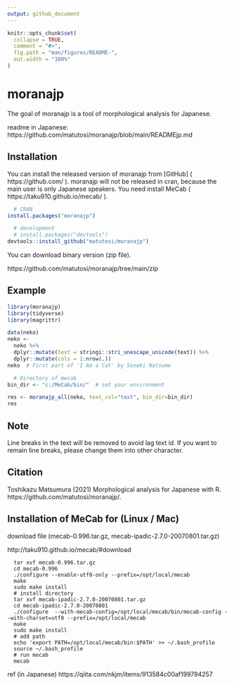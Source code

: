```yaml
---
output: github_document
---
```


```r
knitr::opts_chunk$set(
  collapse = TRUE,
  comment = "#>",
  fig.path = "man/figures/README-",
  out.width = "100%"
)
```

# moranajp

The goal of moranajp is a tool of morphological analysis for Japanese. 

readme in Japanese: https://github.com/matutosi/moranajp/blob/main/READMEjp.md

## Installation

You can install the released version of moranajp from [GitHub] ( https://github.com/ ). 
moranajp will not be released in cran, because the main user is only Japanese speakers. 
You need install MeCab ( https://taku910.github.io/mecab/ ). 

``` r
  # CRAN
install.packages("moranajp")

  # development
  # install.packages("devtools")
devtools::install_github("matutosi/moranajp")
```

You can download binary version (zip file). 

https://github.com/matutosi/moranajp/tree/main/zip


## Example

``` r
library(moranajp)
library(tidyverse)
library(magrittr)

data(neko)
neko <- 
  neko %>%
  dplyr::mutate(text = stringi::stri_unescape_unicode(text)) %>%
  dplyr::mutate(cols = 1:nrow(.))
neko  # First part of 'I Am a Cat' by Soseki Natsume

  # Directory of mecab
bin_dir <- "c:/MeCab/bin/"  # set your environment

res <- moranajp_all(neko, text_col="text", bin_dir=bin_dir)
res
```

## Note

Line breaks in the text will be removed to avoid lag text id. 
If you want to remain line breaks, please change them into other character. 

## Citation

Toshikazu Matsumura (2021) Morphological analysis for Japanese with R. https://github.com/matutosi/moranajp/.


## Installation of MeCab for (Linux / Mac)

download file (mecab-0.996.tar.gz, mecab-ipadic-2.7.0-20070801.tar.gz)

http://taku910.github.io/mecab/#download


```
  tar xvf mecab-0.996.tar.gz
  cd mecab-0.996
  ./configure --enable-utf8-only --prefix=/opt/local/mecab
  make
  sudo make install
  # install directory
  tar xvf mecab-ipadic-2.7.0-20070801.tar.gz
  cd mecab-ipadic-2.7.0-20070801
  ./configure  --with-mecab-config=/opt/local/mecab/bin/mecab-config --with-charset=utf8 --prefix=/opt/local/mecab
  make
  sudo make install
  # add path
  echo 'export PATH=/opt/local/mecab/bin:$PATH' >> ~/.bash_profile
  source ~/.bash_profile
  # run mecab
  mecab
```

ref (in Japanese)  https://qiita.com/nkjm/items/913584c00af199794257
